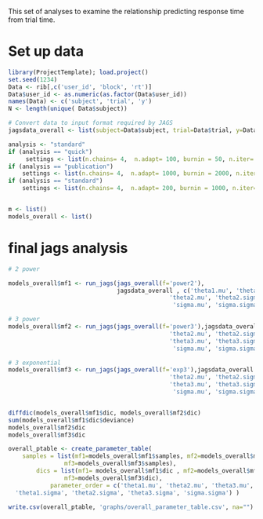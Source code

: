 This set of analyses to examine the relationship predicting response time from trial time.


# Set up data
```r
library(ProjectTemplate); load.project()
set.seed(1234)
Data <- rib[,c('user_id', 'block', 'rt')]
Data$user_id <- as.numeric(as.factor(Data$user_id))
names(Data) <- c('subject', 'trial', 'y')
N <- length(unique( Data$subject))

# Convert data to input format required by JAGS
jagsdata_overall <- list(subject=Data$subject, trial=Data$trial, y=Data$y, N=nrow(Data))

analysis <- "standard"
if (analysis == "quick")
     settings <- list(n.chains= 4,  n.adapt= 100, burnin = 50, n.iter= 100, thin=1)
if (analysis == "publication")
    settings <- list(n.chains= 4,  n.adapt= 1000, burnin = 2000, n.iter= 25000, thin=1)
if (analysis == "standard")
    settings <- list(n.chains= 4,  n.adapt= 200, burnin = 1000, n.iter= 2000, thin=1)


m <- list()
models_overall <- list()
```



# final jags analysis
```r
# 2 power

models_overall$mf1 <- run_jags(jags_overall(f='power2'),
                               jagsdata_overall , c('theta1.mu', 'theta1.sigma', 
                                              'theta2.mu', 'theta2.sigma' ,
                                               'sigma.mu', 'sigma.sigma'), dic.run=TRUE)

# 3 power
models_overall$mf2 <- run_jags(jags_overall(f='power3'),jagsdata_overall , c('theta1.mu', 'theta1.sigma', 
                                              'theta2.mu', 'theta2.sigma' ,
                                              'theta3.mu', 'theta3.sigma', 
                                               'sigma.mu', 'sigma.sigma'), dic.run=TRUE)

# 3 exponential
models_overall$mf3 <- run_jags(jags_overall(f='exp3'),jagsdata_overall , c('theta1.mu', 'theta1.sigma', 
                                              'theta2.mu', 'theta2.sigma' ,
                                              'theta3.mu', 'theta3.sigma', 
                                               'sigma.mu', 'sigma.sigma'), dic.run=TRUE)


diffdic(models_overall$mf1$dic, models_overall$mf2$dic)
sum(models_overall$mf1$dic$deviance)
models_overall$mf2$dic
models_overall$mf3$dic

overall_ptable <- create_parameter_table(
    samples = list(mf1=models_overall$mf1$samples, mf2=models_overall$mf2$samples, 
                mf3=models_overall$mf3$samples),
        dics = list(mf1= models_overall$mf1$dic , mf2=models_overall$mf2$dic, 
                mf3=models_overall$mf3$dic),
            parameter_order = c('theta1.mu', 'theta2.mu', 'theta3.mu', 'sigma.mu', 
  'theta1.sigma', 'theta2.sigma', 'theta3.sigma', 'sigma.sigma') )

write.csv(overall_ptable, 'graphs/overall_parameter_table.csv', na="")
```